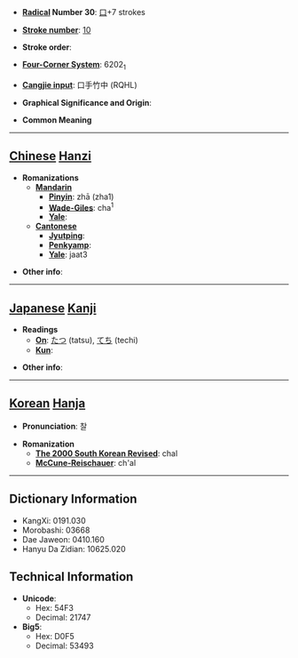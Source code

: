 * '''[[Wiktionary:Chinese radical index| Radical]] Number 30''': [[Wiktionary:Chinese radical index 口|口]]+7 strokes

* '''[[Wiktionary:Chinese total strokes index|Stroke number]]''': [[Wiktionary:Chinese total strokes index 10|10]]

* '''Stroke order''': 

* '''[[Wiktionary:Chinese four corner index|Four-Corner System]]''': 6202<sub>1</sub>

* '''[[Wiktionary:Chinese Cangjie index|Cangjie input]]''': 口手竹中 (RQHL)

* '''Graphical Significance and Origin''': 

* '''Common Meaning'''

----

== [[Chinese]] [[Hanzi]] ==

* '''Romanizations'''
** '''[[Mandarin]]'''
*** '''[[Pinyin]]''': zhā (zha1)
*** '''[[Wade-Giles]]''': cha<sup>1</sup>
*** '''[[Yale]]''': 
** '''[[Cantonese]]'''
*** '''[[Jyutping]]''':
*** '''[[Penkyamp]]''': 
*** '''[[Yale]]''': jaat3

* '''Other info''': 

----

== [[Japanese]] [[Kanji]] ==

* '''Readings'''
** '''[[On]]''': [[たつ]] (tatsu), [[てち]] (techi)
** '''[[Kun]]''': 

* '''Other info''':  

----

== [[Korean]] [[Hanja]] ==

* '''Pronunciation''': 찰

* '''Romanization'''
** '''[[The 2000 South Korean Revised Romanization|The 2000 South Korean Revised]]''': chal
** '''[[McCune-Reischauer]]''': ch'al

----

== Dictionary Information ==

* KangXi: 0191.030
* Morobashi: 03668
* Dae Jaweon: 0410.160
* Hanyu Da Zidian: 10625.020

== Technical Information ==

* '''Unicode''':
** Hex: 54F3
** Decimal: 21747
* '''Big5''':
** Hex: D0F5
** Decimal: 53493